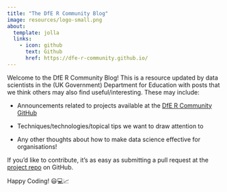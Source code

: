 ---
title: "The DfE R Community Blog"
image: resources/logo-small.png
about:
  template: jolla
  links:
    - icon: github
      text: Github
      href: https://dfe-r-community.github.io/
---

::: {style="text-align: left"}
Welcome to the DfE R Community Blog! This is a resource updated by data
scientists in the (UK Government) Department for Education with posts
that we think others may also find useful/interesting. These may
include:

-   Announcements related to projects available at the [DfE R Community
    GitHub](https://github.com/DfE-R-Community)

-   Techniques/technologies/topical tips we want to draw attention to

-   Any other thoughts about how to make data science effective for
    organisations!

If you'd like to contribute, it's as easy as submitting a pull request
at the [project
repo](https://github.com/DfE-R-Community/dfe-r-community.github.io) on
GitHub.

Happy Coding! 😃💻📈
:::
